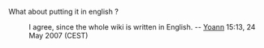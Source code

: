 What about putting it in english ?
:I agree, since the whole wiki is written in English. -- [[User:Yoann|Yoann]] 15:13, 24 May 2007 (CEST)